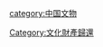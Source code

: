 {{Catnav|頁面分類|历史|各國歷史|各國文物|中国文物}}

[[category:中国文物|category:中国文物]]
[[Category:文化財產歸還|Category:文化財產歸還]]